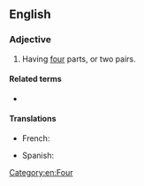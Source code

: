 ==English==

===Adjective===
{{en-adj|-}}

# Having [[four]] parts, or two pairs.
#: {{syn|en|quadrigeminate}}

====Related terms====
* {{l|en|quadrigeminy}}

====Translations====
{{trans-top|having four parts}}
* French: {{t|fr|quadrijumeau}}
{{trans-mid}}
* Spanish: {{t|es|cuadrigémino}}
{{trans-bottom}}

[[Category:en:Four]]